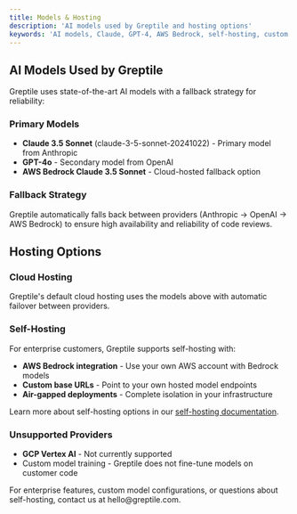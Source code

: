 ```yaml
---
title: Models & Hosting
description: 'AI models used by Greptile and hosting options'
keywords: 'AI models, Claude, GPT-4, AWS Bedrock, self-hosting, custom models'
---
```


## AI Models Used by Greptile

Greptile uses state-of-the-art AI models with a fallback strategy for reliability:

### Primary Models
- **Claude 3.5 Sonnet** (claude-3-5-sonnet-20241022) - Primary model from Anthropic
- **GPT-4o** - Secondary model from OpenAI
- **AWS Bedrock Claude 3.5 Sonnet** - Cloud-hosted fallback option

### Fallback Strategy
Greptile automatically falls back between providers (Anthropic → OpenAI → AWS Bedrock) to ensure high availability and reliability of code reviews.

## Hosting Options

### Cloud Hosting
Greptile's default cloud hosting uses the models above with automatic failover between providers.

### Self-Hosting
For enterprise customers, Greptile supports self-hosting with:
- **AWS Bedrock integration** - Use your own AWS account with Bedrock models
- **Custom base URLs** - Point to your own hosted model endpoints
- **Air-gapped deployments** - Complete isolation in your infrastructure

Learn more about self-hosting options in our [self-hosting documentation](/self-hosting/overview).

### Unsupported Providers
- **GCP Vertex AI** - Not currently supported
- Custom model training - Greptile does not fine-tune models on customer code

<Note>
For enterprise features, custom model configurations, or questions about self-hosting, contact us at hello@greptile.com.
</Note>
